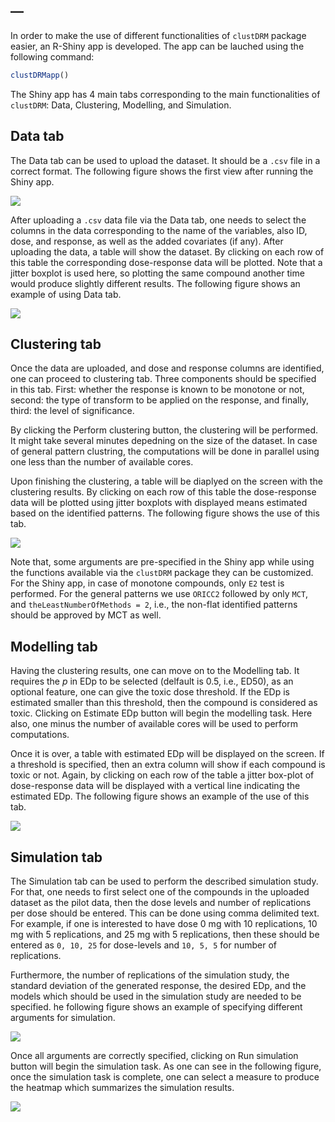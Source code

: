 ---
---

<link rel="stylesheet" href="styles.css" type="text/css">

In order to make the use of different functionalities of `clustDRM` package
easier, an R-Shiny app is developed. The app can be lauched using the following
command:

```r
clustDRMapp()
```

The Shiny app has 4 main tabs corresponding to the main functionalities of
`clustDRM`: Data, Clustering, Modelling, and Simulation. 

## Data tab

The Data tab can be used to upload the dataset. It should be a `.csv` file in a
correct format. The following figure shows the first view after running
the Shiny app.



![]("imgs/shinyFirst.png)

After uploading a `.csv` data file via the Data tab, one needs to select the
columns in the data corresponding to the name of the variables, also ID, dose,
and response, as well as the added covariates (if any). After uploading the
data, a table will show the dataset. By clicking on each row of this table the
corresponding dose-response data will be plotted. Note that a jitter boxplot is
used here, so plotting the same compound another time would produce slightly
different results. The following figure shows an example of using Data
tab.


![]("imgs/shinyData.png)

## Clustering tab

Once the data are uploaded, and dose and response columns are identified, one
can proceed to clustering tab. Three components should be specified in this tab.
First: whether the response is known to be monotone or not, second: the type of
transform to be applied on the response, and finally, third: the level of
significance. 

By clicking the Perform clustering button, the clustering will be performed. It
might take several minutes depedning on the size of the dataset. In case of
general pattern clustring, the computations will be done in parallel using one
less than the number of available cores. 

Upon finishing the clustering, a table will be diaplyed on the screen with the
clustering results. By clicking on each row of this table the dose-response data
will be plotted using jitter boxplots with displayed means estimated based on
the identified patterns. The following figure shows the use of this
tab.


![]("imgs/shinyClustering.png)


Note that, some arguments are pre-specified in the Shiny app while using the
functions available via the `clustDRM` package they can be customized. For the
Shiny app, in case of monotone compounds, only `E2` test is performed. For the
general patterns we use `ORICC2` followed by only `MCT`, and
`theLeastNumberOfMethods = 2`, i.e., the non-flat identified patterns should be
approved by MCT as well.

## Modelling tab

Having the clustering results, one can move on to the Modelling tab. It requires
the $p$ in EDp to be selected (delfault is 0.5, i.e., ED50), as an optional
feature, one can give the toxic dose threshold. If the EDp is estimated smaller
than this threshold, then the compound is considered as toxic. Clicking on
Estimate EDp button will begin the modelling task. Here also, one minus the
number of available cores will be used to perform computations.

Once it is over, a table with estimated EDp will be displayed on the screen. If
a threshold is specified, then an extra column will show if each compound is
toxic or not. Again, by clicking on each row of the table a jitter box-plot of
dose-response data will be displayed with a vertical line indicating the
estimated EDp. The following figure shows an example of the use of
this tab.


![]("imgs/shinyModelling.png)


## Simulation tab

The Simulation tab can be used to perform the described simulation study. For
that, one needs to first select one of the compounds in the uploaded dataset as
the pilot data, then the dose levels and number of replications per dose should
be entered. This can be done using comma delimited text. For example, if one is
interested to have dose 0 mg with 10 replications, 10 mg with 5 replications,
and 25 mg with 5 replications, then these should be entered as `0, 10, 25` for
dose-levels and `10, 5, 5` for number of replications. 

Furthermore, the number of replications of the simulation study, the standard
deviation of the generated response, the desired EDp, and the models which
should be used in the simulation study are needed to be specified. he following
figure shows an example of specifying different arguments for simulation.


![]("imgs/shinySim1.png)

Once all arguments are correctly specified, clicking on Run simulation button
will begin the simulation task. As one can see in the following figure,
once the simulation task is complete, one can select a measure to produce the
heatmap which summarizes the simulation results.




![]("imgs/shinySim2.png)

